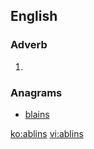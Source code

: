 ==English==

===Adverb===
{{en-adv|-}}

# {{context|Scotland}} {{alternative form of|aiblins}}

===Anagrams===
* [[blains#English|blains]]

[[ko:ablins]]
[[vi:ablins]]